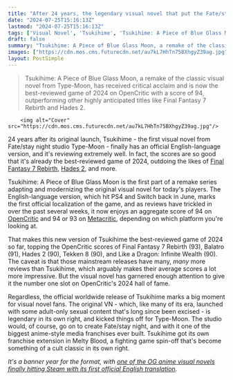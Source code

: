 ```yaml
---
title: "After 24 years, the legendary visual novel that put the Fate/stay night devs on the map has an English remake, and it's out-reviewing FF7 Rebirth, Hades 2, and more"
date: "2024-07-25T15:16:13Z"
lastmod: "2024-07-25T15:16:13Z"
tags: ['Visual Novel', 'Tsukihime', 'Tsukihime: A Piece of Blue Glass Moon', 'Fate/stay night', 'Final Fantasy 7 Rebirth', 'Hades 2', 'Balatro', 'Tekken 8', 'Like a Dragon: Infinite Wealth', 'Melty Blood', 'OpenCritic', 'Metacritic', 'Type-Moon']
draft: false
summary: "Tsukihime: A Piece of Blue Glass Moon, a remake of the classic visual novel from Type-Moon, has received critical acclaim and is now the best-reviewed game of 2024 on OpenCritic with a score of 94, outperforming other highly anticipated titles like Final Fantasy 7 Rebirth and Hades 2."
images: ["https://cdn.mos.cms.futurecdn.net/au7kL7HhTn75BXhgyZ39ag.jpg"]
layout: PostSimple
---
```

> Tsukihime: A Piece of Blue Glass Moon, a remake of the classic visual novel from Type-Moon, has received critical acclaim and is now the best-reviewed game of 2024 on OpenCritic with a score of 94, outperforming other highly anticipated titles like Final Fantasy 7 Rebirth and Hades 2.


        <img alt="Cover" src="https://cdn.mos.cms.futurecdn.net/au7kL7HhTn75BXhgyZ39ag.jpg"/>
        
24 years after its original launch, Tsukihime - the first visual novel from Fate/stay night studio Type-Moon - finally has an official English-language version, and it's reviewing extremely well. In fact, the scores are so good that it's already the best-reviewed game of 2024, outdoing the likes of [Final Fantasy 7 Rebirth](https://www.gamesradar.com/final-fantasy-7-rebirth-guide/), [Hades 2](https://www.gamesradar.com/hades-2-guide/), and more. 

Tsukihime: A Piece of Blue Glass Moon is the first part of a remake series adapting and modernizing the original visual novel for today's players. The English-language version, which hit PS4 and Switch back in June, marks the first official localization of the game, and as reviews have trickled in over the past several weeks, it now enjoys an aggregate score of 94 on [OpenCritic](https://opencritic.com/game/16918/tsukihime-a-piece-of-blue-glass-moon-) and 94 or 93 on [Metacritic](https://www.metacritic.com/game/tsukihime-a-piece-of-blue-glass-moon/), depending on which platform you're looking at.

That makes this new version of Tsukihime the best-reviewed game of 2024 so far, topping the OpenCritic scores of Final Fantasy 7 Rebirth (93), Balatro (91), Hades 2 (90), Tekken 8 (90), and Like a Dragon: Infinite Wealth (90). The caveat is that those mainstream releases have many, *many* more reviews than Tsukihime, which arguably makes their average scores a lot more impressive. But the visual novel has garnered enough attention to give it the number one slot on OpenCritic's 2024 hall of fame.

Regardless, the official worldwide release of Tsukihime marks a big moment for visual novel fans. The original VN - which, like many of its era, launched with some adult-only sexual content that's long since been excised - is legendary in its own right, and kicked things off for Type-Moon. The studio would, of course, go on to create Fate/stay night, and with it one of the biggest anime-style media franchises ever built. Tsukihime got its own franchise extension in Melty Blood, a fighting game spin-off that's become something of a cult classic in its own right.

*It's a banner year for the format, with *[<em>one of the OG anime visual novels finally hitting Steam with its first official English translation</em>](https://www.gamesradar.com/games/adventure/after-25-years-one-of-the-og-anime-visual-novels-has-finally-hit-steam-with-its-first-official-english-translation/)*.*
        